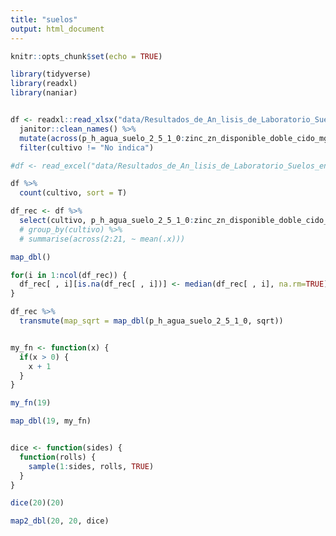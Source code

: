 ```yaml
---
title: "suelos"
output: html_document
---
```


```r
knitr::opts_chunk$set(echo = TRUE)
```


```r
library(tidyverse)
library(readxl)
library(naniar)


df <- readxl::read_xlsx("data/Resultados_de_An_lisis_de_Laboratorio_Suelos_en_Colombia.xlsx") %>% 
  janitor::clean_names() %>% 
  mutate(across(p_h_agua_suelo_2_5_1_0:zinc_zn_disponible_doble_cido_mg_kg, ~ as.numeric(.x))) %>% 
  filter(cultivo != "No indica")

#df <- read_excel("data/Resultados_de_An_lisis_de_Laboratorio_Suelos_en_Colombia.xlsx")

```

```r
df %>% 
  count(cultivo, sort = T)

df_rec <- df %>% 
  select(cultivo, p_h_agua_suelo_2_5_1_0:zinc_zn_disponible_doble_cido_mg_kg)
  # group_by(cultivo) %>% 
  # summarise(across(2:21, ~ mean(.x)))

map_dbl()

for(i in 1:ncol(df_rec)) {
  df_rec[ , i][is.na(df_rec[ , i])] <- median(df_rec[ , i], na.rm=TRUE)
}

```

```r
df_rec %>% 
  transmute(map_sqrt = map_dbl(p_h_agua_suelo_2_5_1_0, sqrt))


my_fn <- function(x) {
  if(x > 0) {
    x + 1
  }
}

my_fn(19)

map_dbl(19, my_fn)


dice <- function(sides) {
  function(rolls) {
    sample(1:sides, rolls, TRUE)
  }
}

dice(20)(20)

map2_dbl(20, 20, dice)
```

